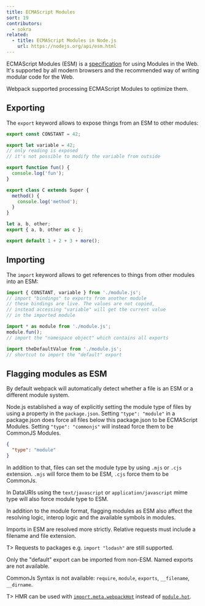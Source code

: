 ```yaml
---
title: ECMAScript Modules
sort: 19
contributors:
  - sokra
related:
  - title: ECMAScript Modules in Node.js
    url: https://nodejs.org/api/esm.html
---
```


ECMAScript Modules (ESM) is a [specification](https://tc39.github.io/ecma262/#sec-modules) for using Modules in the Web.
It's supported by all modern browsers and the recommended way of writing modular code for the Web.

Webpack supported processing ECMAScript Modules to optimize them.

## Exporting

The `export` keyword allows to expose things from an ESM to other modules:

```js
export const CONSTANT = 42;

export let variable = 42;
// only reading is exposed
// it's not possible to modify the variable from outside

export function fun() {
  console.log('fun');
}

export class C extends Super {
  method() {
    console.log('method');
  }
}

let a, b, other;
export { a, b, other as c };

export default 1 + 2 + 3 + more();
```

## Importing

The `import` keyword allows to get references to things from other modules into an ESM:

```js
import { CONSTANT, variable } from './module.js';
// import "bindings" to exports from another module
// these bindings are live. The values are not copied,
// instead accessing "variable" will get the current value
// in the imported module

import * as module from './module.js';
module.fun();
// import the "namespace object" which contains all exports

import theDefaultValue from './module.js';
// shortcut to import the "default" export
```

## Flagging modules as ESM

By default webpack will automatically detect whether a file is an ESM or a different module system.

Node.js established a way of explicitly setting the module type of files by using a property in the `package.json`.
Setting `"type": "module"` in a package.json does force all files below this package.json to be ECMAScript Modules.
Setting `"type": "commonjs"` will instead force them to be CommonJS Modules.

```json
{
  "type": "module"
}
```

In addition to that, files can set the module type by using `.mjs` or `.cjs` extension. `.mjs` will force them to be ESM, `.cjs` force them to be CommonJs.

In DataURIs using the `text/javascript` or `application/javascript` mime type will also force module type to ESM.

In addition to the module format, flagging modules as ESM also affect the resolving logic, interop logic and the available symbols in modules.

Imports in ESM are resolved more strictly. Relative requests must include a filename and file extension.

T> Requests to packages e.g. `import "lodash"` are still supported.

Only the "default" export can be imported from non-ESM. Named exports are not available.

CommonJs Syntax is not available: `require`, `module`, `exports`, `__filename`, `__dirname`.

T> HMR can be used with [`import.meta.webpackHot`](/api/module-variables/#importmetawebpackhot) instead of [`module.hot`](/api/module-variables/#modulehot-webpack-specific).
